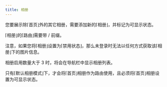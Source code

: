```yaml
---
title: 相册
---
```


您要展示除⌈首页⌋外的其它相册，需要添加新的⌈相册⌋，并标记为可显示状态。

⌈相册⌋的⌈路由⌋需要带 / 前缀。

注意，如果您将⌈相册⌋设置为⌈禁用状态⌋，那么未登录时无法以任何方式获取该⌈相册⌋下的图片信息。

相册启用数量大于 3 时，将会在导航栏中显示相册列表。

<Callout>只有⌈默认相册模式⌋下，才会将⌈首页⌋相册作为路由使用，且必须将⌈首页⌋相册设置为可显示状态。</Callout>
